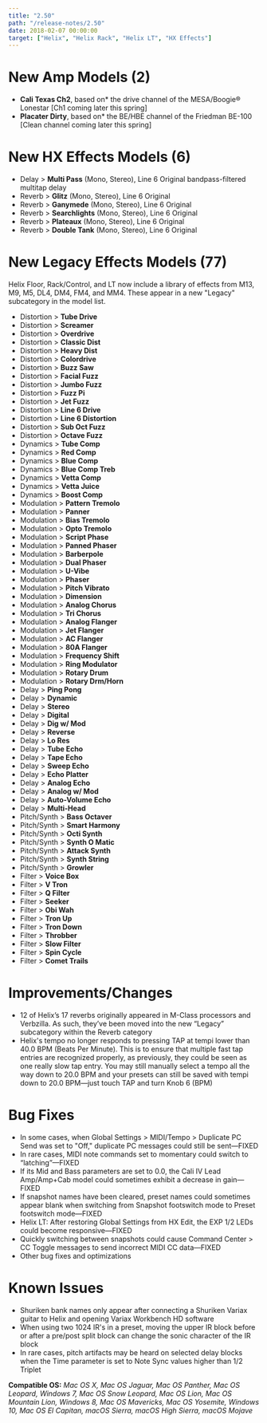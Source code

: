 ```yaml
---
title: "2.50"
path: "/release-notes/2.50"
date: 2018-02-07 00:00:00
target: ["Helix", "Helix Rack", "Helix LT", "HX Effects"]
---
```


# New Amp Models (2)
- **Cali Texas Ch2**, based on* the drive channel of the MESA/Boogie® Lonestar [Ch1 coming later this spring]
- **Placater Dirty**, based on* the BE/HBE channel of the Friedman BE-100 [Clean channel coming later this spring] 

# New HX Effects Models (6)
- Delay > **Multi Pass** (Mono, Stereo), Line 6 Original bandpass-filtered multitap delay
- Reverb > **Glitz** (Mono, Stereo), Line 6 Original
- Reverb > **Ganymede** (Mono, Stereo), Line 6 Original
- Reverb > **Searchlights** (Mono, Stereo), Line 6 Original
- Reverb > **Plateaux** (Mono, Stereo), Line 6 Original
- Reverb > **Double Tank** (Mono, Stereo), Line 6 Original

# New Legacy Effects Models (77)
Helix Floor, Rack/Control, and LT now include a library of effects from M13, M9, M5, DL4, DM4, FM4, and MM4. These appear in a new "Legacy" subcategory in the model list.
- Distortion > **Tube Drive**
- Distortion > **Screamer**
- Distortion > **Overdrive**
- Distortion > **Classic Dist**
- Distortion > **Heavy Dist**
- Distortion > **Colordrive**
- Distortion > **Buzz Saw**
- Distortion > **Facial Fuzz**
- Distortion > **Jumbo Fuzz**
- Distortion > **Fuzz Pi**
- Distortion > **Jet Fuzz**
- Distortion > **Line 6 Drive**
- Distortion > **Line 6 Distortion**
- Distortion > **Sub Oct Fuzz**
- Distortion > **Octave Fuzz**
- Dynamics > **Tube Comp**
- Dynamics > **Red Comp**
- Dynamics > **Blue Comp**
- Dynamics > **Blue Comp Treb**
- Dynamics > **Vetta Comp**
- Dynamics > **Vetta Juice**
- Dynamics > **Boost Comp**
- Modulation > **Pattern Tremolo**
- Modulation > **Panner**
- Modulation > **Bias Tremolo**
- Modulation > **Opto Tremolo**
- Modulation > **Script Phase**
- Modulation > **Panned Phaser**
- Modulation > **Barberpole**
- Modulation > **Dual Phaser**
- Modulation > **U-Vibe**
- Modulation > **Phaser**
- Modulation > **Pitch Vibrato**
- Modulation > **Dimension**
- Modulation > **Analog Chorus**
- Modulation > **Tri Chorus**
- Modulation > **Analog Flanger**
- Modulation > **Jet Flanger**
- Modulation > **AC Flanger**
- Modulation > **80A Flanger**
- Modulation > **Frequency Shift**
- Modulation > **Ring Modulator**
- Modulation > **Rotary Drum**
- Modulation > **Rotary Drm/Horn**
- Delay > **Ping Pong**
- Delay > **Dynamic**
- Delay > **Stereo**
- Delay > **Digital**
- Delay > **Dig w/ Mod**
- Delay > **Reverse**
- Delay > **Lo Res**
- Delay > **Tube Echo**
- Delay > **Tape Echo**
- Delay > **Sweep Echo**
- Delay > **Echo Platter**
- Delay > **Analog Echo**
- Delay > **Analog w/ Mod**
- Delay > **Auto-Volume Echo**
- Delay > **Multi-Head**
- Pitch/Synth > **Bass Octaver**
- Pitch/Synth > **Smart Harmony**
- Pitch/Synth > **Octi Synth**
- Pitch/Synth > **Synth O Matic**
- Pitch/Synth > **Attack Synth**
- Pitch/Synth > **Synth String**
- Pitch/Synth > **Growler**
- Filter > **Voice Box**
- Filter > **V Tron**
- Filter > **Q Filter**
- Filter > **Seeker**
- Filter > **Obi Wah**
- Filter > **Tron Up**
- Filter > **Tron Down**
- Filter > **Throbber**
- Filter > **Slow Filter**
- Filter > **Spin Cycle**
- Filter > **Comet Trails**

# Improvements/Changes
- 12 of Helix’s 17 reverbs originally appeared in M-Class processors and Verbzilla. As such, they’ve been moved into the new “Legacy” subcategory within the Reverb category
- Helix's tempo no longer responds to pressing TAP at tempi lower than 40.0 BPM (Beats Per Minute). This is to ensure that multiple fast tap entries are recognized properly, as previously, they could be seen as one really slow tap entry. You may still manually select a tempo all the way down to 20.0 BPM and your presets can still be saved with tempi down to 20.0 BPM—just touch TAP and turn Knob 6 (BPM)

# Bug Fixes
- In some cases, when Global Settings > MIDI/Tempo > Duplicate PC Send was set to "Off," duplicate PC messages could still be sent—FIXED
- In rare cases, MIDI note commands set to momentary could switch to “latching”—FIXED
- If its Mid and Bass parameters are set to 0.0, the Cali IV Lead Amp/Amp+Cab model could sometimes exhibit a decrease in gain—FIXED
- If snapshot names have been cleared, preset names could sometimes appear blank when switching from Snapshot footswitch mode to Preset footswitch mode—FIXED
- Helix LT: After restoring Global Settings from HX Edit, the EXP 1/2 LEDs could become responsive—FIXED
- Quickly switching between snapshots could cause Command Center > CC Toggle messages to send incorrect MIDI CC data—FIXED
- Other bug fixes and optimizations

# Known Issues
- Shuriken bank names only appear after connecting a Shuriken Variax guitar to Helix and opening Variax Workbench HD software
- When using two 1024 IR's in a preset, moving the upper IR block before or after a pre/post split block can change the sonic character of the IR block
- In rare cases, pitch artifacts may be heard on selected delay blocks when the Time parameter is set to Note Sync values higher than 1/2 Triplet

**Compatible OS:** *Mac OS X, Mac OS Jaguar, Mac OS Panther, Mac OS Leopard, Windows 7, Mac OS Snow Leopard, Mac OS Lion, Mac OS Mountain Lion, Windows 8, Mac OS Mavericks, Mac OS Yosemite, Windows 10, Mac OS El Capitan, macOS Sierra, macOS High Sierra, macOS Mojave*